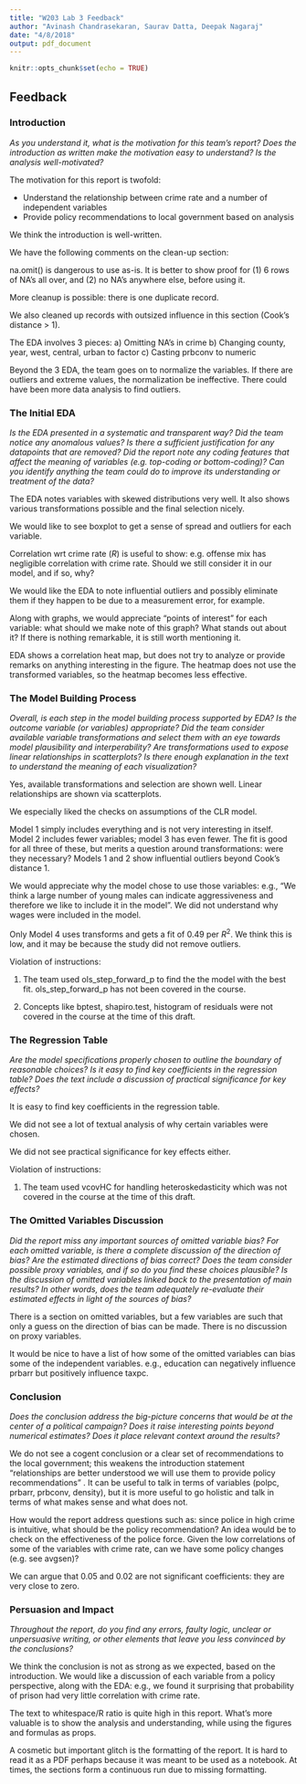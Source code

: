 ```yaml
---
title: "W203 Lab 3 Feedback"
author: "Avinash Chandrasekaran, Saurav Datta, Deepak Nagaraj"
date: "4/8/2018"
output: pdf_document
---
```


```r
knitr::opts_chunk$set(echo = TRUE)
```

## Feedback

### Introduction

_As you understand it, what is the motivation for this team's report? Does the introduction as written make the motivation easy to understand? Is the analysis well-motivated?_

The motivation for this report is twofold:

* Understand the relationship between crime rate and a number of independent variables
* Provide policy recommendations to local government based on analysis

We think the introduction is well-written.

We have the following comments on the clean-up section:

na.omit() is dangerous to use as-is.  It is better to show proof for (1) 6 rows of NA's all over, and (2) no NA's anywhere else, before using it.

More cleanup is possible: there is one duplicate record.

We also cleaned up records with outsized influence in this section (Cook's distance > 1).

The EDA involves 3 pieces:
a) Omitting NA's in crime
b) Changing county, year, west, central, urban to factor
c) Casting prbconv to numeric

Beyond the 3 EDA, the team goes on to normalize the variables. If there are outliers and extreme values, the normalization be ineffective. There could have been more data analysis to find outliers.


### The Initial EDA

_Is the EDA presented in a systematic and transparent way? Did the team notice any anomalous values? Is there a sufficient justification for any datapoints that are removed? Did the report note any coding features that affect the meaning of variables (e.g. top-coding or bottom-coding)? Can you identify anything the team could do to improve its understanding or treatment of the data?_

The EDA notes variables with skewed distributions very well.  It also shows various transformations possible and the final selection nicely.

We would like to see boxplot to get a sense of spread and outliers for each variable.

Correlation wrt crime rate ($R$) is useful to show: e.g. offense mix has negligible correlation with crime rate.  Should we still consider it in our model, and if so, why?

We would like the EDA to note influential outliers and possibly eliminate them if they happen to be due to a measurement error, for example.

Along with graphs, we would appreciate "points of interest" for each variable: what should we make note of this graph?  What stands out about it?  If there is nothing remarkable, it is still worth mentioning it.

EDA shows a correlation heat map, but does not try to analyze or provide remarks on anything interesting in the figure. The heatmap does not use the transformed variables, so the heatmap becomes less effective.


### The Model Building Process

_Overall, is each step in the model building process supported by EDA? Is the outcome variable (or variables) appropriate? Did the team consider available variable transformations and select them with an eye towards model plausibility and interperability? Are transformations used to expose linear relationships in scatterplots? Is there enough explanation in the text to understand the meaning of each visualization?_

Yes, available transformations and selection are shown well.  Linear relationships are shown via scatterplots.

We especially liked the checks on assumptions of the CLR model.

Model 1 simply includes everything and is not very interesting in itself.  Model 2 includes fewer variables; model 3 has even fewer.  The fit is good for all three of these, but merits a question around transformations: were they necessary?  Models 1 and 2 show influential outliers beyond Cook's distance 1.

We would appreciate why the model chose to use those variables: e.g., "We think a large number of young males can indicate aggressiveness and therefore we like to include it in the model".  We did not understand why wages were included in the model.

Only Model 4 uses transforms and gets a fit of 0.49 per $R^2$.  We think this is low, and it may be because the study did not remove outliers.


Violation of instructions:

1) The team used ols_step_forward_p to find the the model with the best fit. ols_step_forward_p has not been covered in the course.

2) Concepts like bptest, shapiro.test, histogram of residuals were not covered in the course at the time of this draft.

### The Regression Table

_Are the model specifications properly chosen to outline the boundary of reasonable choices? Is it easy to find key coefficients in the regression table? Does the text include a discussion of practical significance for key effects?_

It is easy to find key coefficients in the regression table.

We did not see a lot of textual analysis of why certain variables were chosen.

We did not see practical significance for key effects either.

Violation of instructions:

1) The team used vcovHC for handling heteroskedasticity which was not covered in the course at the time of this draft.

### The Omitted Variables Discussion

_Did the report miss any important sources of omitted variable bias? For each omitted variable, is there a complete discussion of the direction of bias? Are the estimated directions of bias correct? Does the team consider possible proxy variables, and if so do you find these choices plausible? Is the discussion of omitted variables linked back to the presentation of main results? In other words, does the team adequately re-evaluate their estimated effects in light of the sources of bias?_

There is a section on omitted variables, but a few variables are such that only a guess on the direction of bias can be made.  There is no discussion on proxy variables.

It would be nice to have a list of how some of the omitted variables can bias some of the independent variables. e.g., education can negatively influence prbarr but positively influence taxpc.


### Conclusion

_Does the conclusion address the big-picture concerns that would be at the center of a political campaign? Does it raise interesting points beyond numerical estimates? Does it place relevant context around the results?_

We do not see a cogent conclusion or a clear set of recommendations to the local government; this weakens the introduction statement "relationships are better understood we will use them to provide policy recommendations" .  It can be useful to talk in terms of variables (polpc, prbarr, prbconv, density), but it is more useful to go holistic and talk in terms of what makes sense and what does not.

How would the report address questions such as: since police in high crime is intuitive, what should be the policy recommendation?  An idea would be to check on the effectiveness of the police force.  Given the low correlations of some of the variables with crime rate, can we have some policy changes (e.g. see avgsen)?

We can argue that 0.05 and 0.02 are not significant coefficients: they are very close to zero.

### Persuasion and Impact

_Throughout the report, do you find any errors, faulty logic, unclear or unpersuasive writing, or other elements that leave you less convinced by the conclusions?_

We think the conclusion is not as strong as we expected, based on the introduction.  We would like a discussion of each variable from a policy perspective, along with the EDA: e.g., we found it surprising that probability of prison had very little correlation with crime rate.

The text to whitespace/R ratio is quite high in this report.  What's more valuable is to show the analysis and understanding, while using the figures and formulas as props.

A cosmetic but important glitch is the formatting of the report.  It is hard to read it as a PDF perhaps because it was meant to be used as a notebook.  At times, the sections form a continuous run due to missing formatting.
